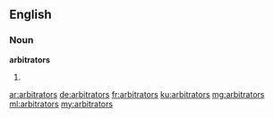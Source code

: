 ==English==

===Noun===
'''arbitrators'''

# {{plural of|arbitrator}}

[[ar:arbitrators]]
[[de:arbitrators]]
[[fr:arbitrators]]
[[ku:arbitrators]]
[[mg:arbitrators]]
[[ml:arbitrators]]
[[my:arbitrators]]